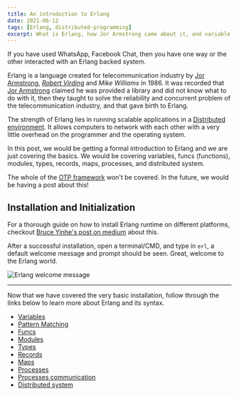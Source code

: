 ```yaml
---
title: An introduction to Erlang
date: 2021-06-12
tags: [Erlang, distributed-programming]
excerpt: What is Erlang, how Jor Armstrong came about it, and variable basics.
---
```


If you have used WhatsApp, Facebook Chat, then you have one way or the other interacted with an Erlang backed system.

Erlang is a language created for telecommunication industry by [Jor Armstrong](<https://en.wikipedia.org/wiki/Joe_Armstrong_(programmer)>), [_Robert Virding_]() and _Mike Williams_ in 1986. It was recorded that [Jor Armstrong](<https://en.wikipedia.org/wiki/Joe_Armstrong_(programmer)>) claimed he was provided a library and did not know what to do with it, then they taught to solve the reliability and concurrent problem of the telecommunication industry, and that gave birth to Erlang.

The strength of Erlang lies in running scalable applications in a [Distributed environment](https://en.wikipedia.org/wiki/Distributed_computing). It allows computers to network with each other with a very little overhead on the programmer and the operating system.

In this post, we would be getting a formal introduction to Erlang and we are just covering the basics. We would be covering variables, funcs (functions), modules, types, records, maps, processes, and distributed system.

The whole of the [OTP framework](/blog/erlang-otp) won't be covered. In the future, we would be having a post about this!

## Installation and Initialization

For a thorough guide on how to install Erlang runtime on different platforms, checkout [Bruce Yinhe's post on medium](https://medium.com/@brucifi/erlang-quick-install-a3b7fd96947f) about this.

After a successful installation, open a terminal/CMD, and type in `erl`,
a default welcome message and prompt should be seen. Great, welcome to the Erlang world.

![Erlang welcome message](../assets/erlang-default.png)

---

Now that we have covered the very basic installation, follow through the links below to learn more about Erlang and its syntax.

- [Variables](/blog/erlang-variables)
- [Pattern Matching](/blog/erlang-pattern-matching)
- [Funcs](/blog/erlang-functions)
- [Modules](/blog/erlang-modules)
- [Types](/blog/erlang-types)
- [Records](/blog/erlang-records)
- [Maps](/blog/erlang-maps)
- [Processes](/blog/erlang-processes)
- [Processes communication](/blog/erlang-processes-communication)
- [Distributed system](/blog/erlang-distributed-system)
